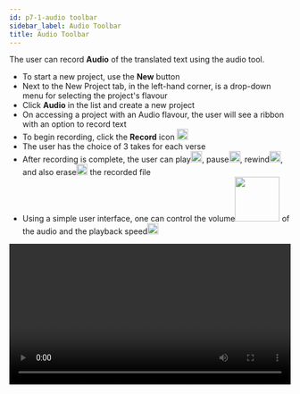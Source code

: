 ```yaml
---
id: p7-1-audio toolbar
sidebar_label: Audio Toolbar
title: Audio Toolbar
---
```


The user can record **Audio** of the translated text using the audio tool.

- To start a new project, use the **New** button
- Next to the New Project tab, in the left-hand corner, is a drop-down menu for selecting the project's flavour
- Click **Audio** in the list and create a new project
- On accessing a project with an Audio flavour, the user will see a ribbon with an option to record text
- To begin recording, click the **Record** icon <img src="/assets/record.png" width="20px" alt=""/>
- The user has the choice of 3 takes for each verse
- After recording is complete, the user can play<img src="/assets/play.png" width="20px" alt=""/>, pause<img src="/assets/pause.png" width="20px" alt=""/>, rewind<img src="/assets/rewind.png" width="20px" alt=""/>, and also erase<img src="/assets/delete.png" width="20px" alt=""/> the recorded file
- Using a simple user interface, one can control the volume<img src="/assets/volume.png" width="80px" alt=""/> of the audio and the playback speed<img src="/assets/speed.png" width="20px" alt=""/>

<video controls src="/assets/Audio.mov" width="100%" type="video/mov"/>

**Recording Toolbar**

<img src="/assets/Audio.png"  width="1000px" alt="audio"/>

To start recording in **Audio** mode, the user will see a black ribbon with tools to help in recording

- The user can control the playback speed with deifferent **speed** settings
- New audio recordings are started by clicking **Record**
- After clicking the record button it will change to a pause button, this will enable the user to pause during recording
- The **Stop** button will stop the recording completely
- A **Rewind** button enables user to go backward in the audio playback and review the recording 
- **Play/Pause** buttons allow the user to start or stop audio while playback
- The **Delete** button enables user to remove selected track/verse of audio from their recordings 
- **Volume** Control button adjusts the volume level of the playback audio
- It allows the user to increase or decrease the sound by clicking  **+** or **-** button
- The user has the choice of 3 takes **A B C** for each verse, by doble-clicking the user can select the best take for further use 
- The settings feature enables user to customize the choice of microphone/headphone according to their preferences

**How to delete the audio of a verse?**

- Go to the verse that needs to be deleted
- Click on the **Take** that needs to be deleted
- Click on the **Delete** icon

**How to export the Audio file?**

- Access the list of projects
- Go to the project you want to export, then click the arrow pointing downward to see a dropdown menu with the project description and three dots
- Click on the **three dots** to see a dropdown menu with options
  - ترمیم
  - ايکسپورٹ
  - محفوظ شدہ دستاويزات
- Select **Export** from the menu
- A dialogue box appears. The user can choose to Export the content as verses (Default), With text(if available), chapter-wise or the full project
- Specify the **path** where the file needs to be Exported
- Click **Export** after selecting the option

<video controls src="/assets/export_audio.mov" width="100%" type="video/mov"/>
